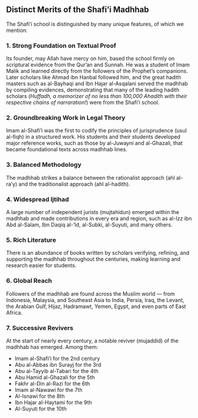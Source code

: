 ## Distinct Merits of the Shafi'i Madhhab

The Shafi'i school is distinguished by many unique features, of which we mention:

### 1. Strong Foundation on Textual Proof  
Its founder, may Allah have mercy on him, based the school firmly on scriptural evidence from the Qur'an and Sunnah. He was a student of Imam Malik and learned directly from the followers of the Prophet’s companions. Later scholars like Ahmad ibn Hanbal followed him, and the great hadith masters such as al-Bayhaqi and Ibn Hajar al-Asqalani served the madhhab by compiling evidences, demonstrating that many of the leading hadith scholars (*Huffadh, a memorizer of no less than 100,000 Ahadith with their respective chains of narraration!*) were from the Shafi'i school. 

### 2. Groundbreaking Work in Legal Theory  
Imam al-Shafi'i was the first to codify the principles of jurisprudence (usul al-fiqh) in a structured work. His students and their students developed major reference works, such as those by al-Juwayni and al-Ghazali, that became foundational texts across madhhab lines.

### 3. Balanced Methodology  
The madhhab strikes a balance between the rationalist approach (ahl al-ra'y) and the traditionalist approach (ahl al-hadith).

### 4. Widespread Ijtihad  
A large number of independent jurists (mujtahidun) emerged within the madhhab and made contributions in every era and region, such as al-Izz ibn Abd al-Salam, Ibn Daqiq al-'Id, al-Subki, al-Suyuti, and many others.

### 5. Rich Literature  
There is an abundance of books written by scholars verifying, refining, and supporting the madhhab throughout the centuries, making learning and research easier for students.

### 6. Global Reach  
Followers of the madhhab are found across the Muslim world — from Indonesia, Malaysia, and Southeast Asia to India, Persia, Iraq, the Levant, the Arabian Gulf, Hijaz, Hadramawt, Yemen, Egypt, and even parts of East Africa.

### 7. Successive Revivers  
At the start of nearly every century, a notable reviver (mujaddid) of the madhhab has emerged. Among them:

- Imam al-Shafi'i for the 2nd century  
- Abu al-Abbas ibn Surayj for the 3rd  
- Abu al-Tayyib al-Tabari for the 4th  
- Abu Hamid al-Ghazali for the 5th  
- Fakhr al-Din al-Razi for the 6th  
- Imam al-Nawawi for the 7th  
- Al-Isnawi for the 8th  
- Ibn Hajar al-Haytami for the 9th  
- Al-Suyuti for the 10th  
